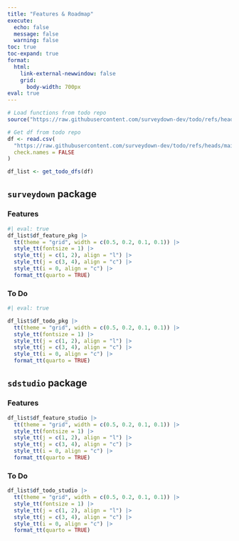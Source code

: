 ```yaml
---
title: "Features & Roadmap"
execute: 
  echo: false
  message: false
  warning: false
toc: true
toc-expand: true
format:
  html:
    link-external-newwindow: false
    grid:
      body-width: 700px
eval: true
---
```


```r
# Load functions from todo repo
source("https://raw.githubusercontent.com/surveydown-dev/todo/refs/heads/main/functions.R")

# Get df from todo repo
df <- read.csv(
  "https://raw.githubusercontent.com/surveydown-dev/todo/refs/heads/main/todo.csv",
  check.names = FALSE
)

df_list <- get_todo_dfs(df)
```

## `surveydown` package

### Features

```r
#| eval: true
df_list$df_feature_pkg |> 
  tt(theme = "grid", width = c(0.5, 0.2, 0.1, 0.1)) |>
  style_tt(fontsize = 1) |> 
  style_tt(j = c(1, 2), align = "l") |> 
  style_tt(j = c(3, 4), align = "c") |> 
  style_tt(i = 0, align = "c") |> 
  format_tt(quarto = TRUE)
```

### To Do

```r
#| eval: true

df_list$df_todo_pkg |>
  tt(theme = "grid", width = c(0.5, 0.2, 0.1, 0.1)) |>
  style_tt(fontsize = 1) |> 
  style_tt(j = c(1, 2), align = "l") |> 
  style_tt(j = c(3, 4), align = "c") |> 
  style_tt(i = 0, align = "c") |> 
  format_tt(quarto = TRUE)
```

## `sdstudio` package

### Features

```r
df_list$df_feature_studio |> 
  tt(theme = "grid", width = c(0.5, 0.2, 0.1, 0.1)) |>
  style_tt(fontsize = 1) |> 
  style_tt(j = c(1, 2), align = "l") |> 
  style_tt(j = c(3, 4), align = "c") |> 
  style_tt(i = 0, align = "c") |> 
  format_tt(quarto = TRUE)
```

### To Do

```r
df_list$df_todo_studio |>
  tt(theme = "grid", width = c(0.5, 0.2, 0.1, 0.1)) |>
  style_tt(fontsize = 1) |> 
  style_tt(j = c(1, 2), align = "l") |> 
  style_tt(j = c(3, 4), align = "c") |> 
  style_tt(i = 0, align = "c") |> 
  format_tt(quarto = TRUE)
```
